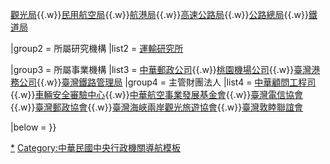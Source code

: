{{Navbox
|name   = 中華民國交通部
|title  = {{flagicon|ROC}} [[中華民國交通部]]
|groupstyle = text-align: left;
|image=[[File:ROC Ministry of Transportation and Communications Emblem.svg|100px]]

|above = [[中華民國交通部部長|交通部部長]]（現任：[[王國材]]）

|group1 = 所屬機關
|list1  = [[交通部中央氣象局|中央氣象局]]{{.w}}[[交通部觀光局|觀光局]]{{.w}}[[交通部民用航空局|民用航空局]]{{.w}}[[交通部航港局|航港局]]{{.w}}[[交通部高速公路局|高速公路局]]{{.w}}[[交通部公路總局|公路總局]]{{.w}}[[交通部鐵道局|鐵道局]]

|group2 = 所屬研究機構
|list2  = [[交通部運輸研究所|運輸研究所]]

|group3 = 所屬事業機構
|list3  = [[中華郵政|中華郵政公司]]{{.w}}[[桃園國際機場公司|桃園機場公司]]{{.w}}[[臺灣港務公司]]{{.w}}[[臺灣鐵路管理局]]
|group4 = 主管財團法人
|list4  = [[中華顧問工程司]]{{.w}}[[車輛安全審驗中心]]{{.w}}[[中華航空事業發展基金會]]{{.w}}[[臺灣電信協會]]{{.w}}[[臺灣郵政協會]]{{.w}}[[臺灣海峽兩岸觀光旅遊協會]]{{.w}}[[臺灣敦睦聯誼會]]

|below = 
}}<noinclude>

[[Category:中華民國交通部|*]]
[[Category:中華民國中央行政機關導航模板]]
</noinclude>